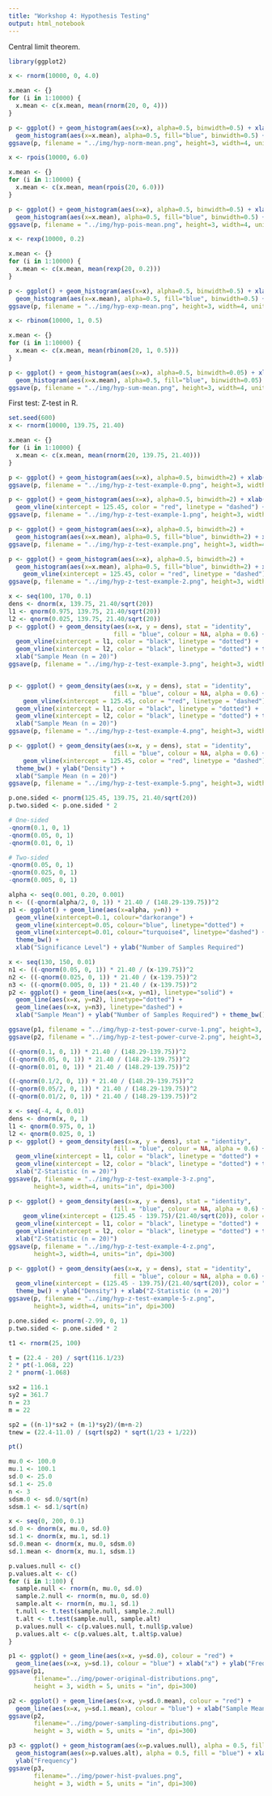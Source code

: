 ```yaml
---
title: "Workshop 4: Hypothesis Testing"
output: html_notebook
---
```


Central limit theorem.

```r
library(ggplot2)

x <- rnorm(10000, 0, 4.0)

x.mean <- {}
for (i in 1:10000) {
  x.mean <- c(x.mean, mean(rnorm(20, 0, 4)))
}

p <- ggplot() + geom_histogram(aes(x=x), alpha=0.5, binwidth=0.5) + xlab("x")  + 
  geom_histogram(aes(x=x.mean), alpha=0.5, fill="blue", binwidth=0.5) + xlab("") + theme_bw()
ggsave(p, filename = "../img/hyp-norm-mean.png", height=3, width=4, units="in", dpi=300)

x <- rpois(10000, 6.0)

x.mean <- {}
for (i in 1:10000) {
  x.mean <- c(x.mean, mean(rpois(20, 6.0)))
}

p <- ggplot() + geom_histogram(aes(x=x), alpha=0.5, binwidth=0.5) + xlab("x")  + 
  geom_histogram(aes(x=x.mean), alpha=0.5, fill="blue", binwidth=0.5) + xlab("") + theme_bw()
ggsave(p, filename = "../img/hyp-pois-mean.png", height=3, width=4, units="in", dpi=300)

x <- rexp(10000, 0.2)

x.mean <- {}
for (i in 1:10000) {
  x.mean <- c(x.mean, mean(rexp(20, 0.2)))
}

p <- ggplot() + geom_histogram(aes(x=x), alpha=0.5, binwidth=0.5) + xlab("x")  + 
  geom_histogram(aes(x=x.mean), alpha=0.5, fill="blue", binwidth=0.5) + xlab("") + theme_bw()
ggsave(p, filename = "../img/hyp-exp-mean.png", height=3, width=4, units="in", dpi=300)

x <- rbinom(10000, 1, 0.5)

x.mean <- {}
for (i in 1:10000) {
  x.mean <- c(x.mean, mean(rbinom(20, 1, 0.5)))
}

p <- ggplot() + geom_histogram(aes(x=x), alpha=0.5, binwidth=0.05) + xlab("x")  + 
  geom_histogram(aes(x=x.mean), alpha=0.5, fill="blue", binwidth=0.05) + xlab("") + theme_bw()
ggsave(p, filename = "../img/hyp-sum-mean.png", height=3, width=4, units="in", dpi=300)

```


First test: Z-test in R.

```r
set.seed(600)
x <- rnorm(10000, 139.75, 21.40)

x.mean <- {}
for (i in 1:10000) {
  x.mean <- c(x.mean, mean(rnorm(20, 139.75, 21.40)))
}

p <- ggplot() + geom_histogram(aes(x=x), alpha=0.5, binwidth=2) + xlab("") + theme_bw() + ylab("Count")
ggsave(p, filename = "../img/hyp-z-test-example-0.png", height=3, width=4, units="in", dpi=300)

p <- ggplot() + geom_histogram(aes(x=x), alpha=0.5, binwidth=2) + xlab("") + theme_bw() + 
  geom_vline(xintercept = 125.45, color = "red", linetype = "dashed") + ylab("Count")
ggsave(p, filename = "../img/hyp-z-test-example-1.png", height=3, width=4, units="in", dpi=300)

p <- ggplot() + geom_histogram(aes(x=x), alpha=0.5, binwidth=2) + 
  geom_histogram(aes(x=x.mean), alpha=0.5, fill="blue", binwidth=2) + xlab("") + theme_bw() + ylab("Count")
ggsave(p, filename = "../img/hyp-z-test-example.png", height=3, width=4, units="in", dpi=300)

p <- ggplot() + geom_histogram(aes(x=x), alpha=0.5, binwidth=2) + 
  geom_histogram(aes(x=x.mean), alpha=0.5, fill="blue", binwidth=2) + xlab("") + theme_bw() + 
    geom_vline(xintercept = 125.45, color = "red", linetype = "dashed") + ylab("Count")
ggsave(p, filename = "../img/hyp-z-test-example-2.png", height=3, width=4, units="in", dpi=300)

x <- seq(100, 170, 0.1)
dens <- dnorm(x, 139.75, 21.40/sqrt(20))
l1 <- qnorm(0.975, 139.75, 21.40/sqrt(20))
l2 <- qnorm(0.025, 139.75, 21.40/sqrt(20))
p <- ggplot() + geom_density(aes(x=x, y = dens), stat = "identity", 
                             fill = "blue", colour = NA, alpha = 0.6) + 
  geom_vline(xintercept = l1, color = "black", linetype = "dotted") + 
  geom_vline(xintercept = l2, color = "black", linetype = "dotted") + theme_bw() + ylab("Density") + 
  xlab("Sample Mean (n = 20)")
ggsave(p, filename = "../img/hyp-z-test-example-3.png", height=3, width=4, units="in", dpi=300)


p <- ggplot() + geom_density(aes(x=x, y = dens), stat = "identity", 
                             fill = "blue", colour = NA, alpha = 0.6) + 
    geom_vline(xintercept = 125.45, color = "red", linetype = "dashed") + 
  geom_vline(xintercept = l1, color = "black", linetype = "dotted") + 
  geom_vline(xintercept = l2, color = "black", linetype = "dotted") + theme_bw() + ylab("Density") + 
  xlab("Sample Mean (n = 20)")
ggsave(p, filename = "../img/hyp-z-test-example-4.png", height=3, width=4, units="in", dpi=300)

p <- ggplot() + geom_density(aes(x=x, y = dens), stat = "identity", 
                             fill = "blue", colour = NA, alpha = 0.6) + 
    geom_vline(xintercept = 125.45, color = "red", linetype = "dashed") + 
  theme_bw() + ylab("Density") + 
  xlab("Sample Mean (n = 20)")
ggsave(p, filename = "../img/hyp-z-test-example-5.png", height=3, width=4, units="in", dpi=300)
```

```r
p.one.sided <- pnorm(125.45, 139.75, 21.40/sqrt(20))
p.two.sided <- p.one.sided * 2
```

```r
# One-sided
-qnorm(0.1, 0, 1)
-qnorm(0.05, 0, 1)
-qnorm(0.01, 0, 1)

# Two-sided
-qnorm(0.05, 0, 1)
-qnorm(0.025, 0, 1)
-qnorm(0.005, 0, 1)

alpha <- seq(0.001, 0.20, 0.001)
n <- ((-qnorm(alpha/2, 0, 1)) * 21.40 / (148.29-139.75))^2
p1 <- ggplot() + geom_line(aes(x=alpha, y=n)) + 
  geom_vline(xintercept=0.1, colour="darkorange") + 
  geom_vline(xintercept=0.05, colour="blue", linetype="dotted") + 
  geom_vline(xintercept=0.01, colour="turquoise4", linetype="dashed") + 
  theme_bw() + 
  xlab("Significance Level") + ylab("Number of Samples Required")

x <- seq(130, 150, 0.01)
n1 <- ((-qnorm(0.05, 0, 1)) * 21.40 / (x-139.75))^2
n2 <- ((-qnorm(0.025, 0, 1)) * 21.40 / (x-139.75))^2
n3 <- ((-qnorm(0.005, 0, 1)) * 21.40 / (x-139.75))^2
p2 <- ggplot() + geom_line(aes(x=x, y=n1), linetype="solid") +
  geom_line(aes(x=x, y=n2), linetype="dotted") +
  geom_line(aes(x=x, y=n3), linetype="dashed") +
  xlab("Sample Mean") + ylab("Number of Samples Required") + theme_bw() + ylim(0, 500)
```

```r
ggsave(p1, filename = "../img/hyp-z-test-power-curve-1.png", height=3, width=4, units="in", dpi=300)
ggsave(p2, filename = "../img/hyp-z-test-power-curve-2.png", height=3, width=4, units="in", dpi=300)
```

```r
((-qnorm(0.1, 0, 1)) * 21.40 / (148.29-139.75))^2
((-qnorm(0.05, 0, 1)) * 21.40 / (148.29-139.75))^2
((-qnorm(0.01, 0, 1)) * 21.40 / (148.29-139.75))^2

((-qnorm(0.1/2, 0, 1)) * 21.40 / (148.29-139.75))^2
((-qnorm(0.05/2, 0, 1)) * 21.40 / (148.29-139.75))^2
((-qnorm(0.01/2, 0, 1)) * 21.40 / (148.29-139.75))^2
```

```r
x <- seq(-4, 4, 0.01)
dens <- dnorm(x, 0, 1)
l1 <- qnorm(0.975, 0, 1)
l2 <- qnorm(0.025, 0, 1)
p <- ggplot() + geom_density(aes(x=x, y = dens), stat = "identity", 
                             fill = "blue", colour = NA, alpha = 0.6) + 
  geom_vline(xintercept = l1, color = "black", linetype = "dotted") + 
  geom_vline(xintercept = l2, color = "black", linetype = "dotted") + theme_bw() + ylab("Density") + 
  xlab("Z-Statistic (n = 20)")
ggsave(p, filename = "../img/hyp-z-test-example-3-z.png",
       height=3, width=4, units="in", dpi=300)

p <- ggplot() + geom_density(aes(x=x, y = dens), stat = "identity", 
                             fill = "blue", colour = NA, alpha = 0.6) + 
    geom_vline(xintercept = (125.45 - 139.75)/(21.40/sqrt(20)), color = "red", linetype = "dashed") + 
  geom_vline(xintercept = l1, color = "black", linetype = "dotted") + 
  geom_vline(xintercept = l2, color = "black", linetype = "dotted") + theme_bw() + ylab("Density") + 
  xlab("Z-Statistic (n = 20)")
ggsave(p, filename = "../img/hyp-z-test-example-4-z.png",
       height=3, width=4, units="in", dpi=300)

p <- ggplot() + geom_density(aes(x=x, y = dens), stat = "identity", 
                             fill = "blue", colour = NA, alpha = 0.6) + 
  geom_vline(xintercept = (125.45 - 139.75)/(21.40/sqrt(20)), color = "red", linetype = "dashed") + 
  theme_bw() + ylab("Density") + xlab("Z-Statistic (n = 20)")
ggsave(p, filename = "../img/hyp-z-test-example-5-z.png",
       height=3, width=4, units="in", dpi=300)
```

```r
p.one.sided <- pnorm(-2.99, 0, 1)
p.two.sided <- p.one.sided * 2
```


```r
t1 <- rnorm(25, 100)

t = (22.4 - 20) / sqrt(116.1/23)
2 * pt(-1.068, 22)
2 * pnorm(-1.068)

sx2 = 116.1
sy2 = 361.7
n = 23
m = 22

sp2 = ((n-1)*sx2 + (m-1)*sy2)/(m+n-2)
tnew = (22.4-11.0) / (sqrt(sp2) * sqrt(1/23 + 1/22))

pt()
```

```r
mu.0 <- 100.0
mu.1 <- 100.1
sd.0 <- 25.0
sd.1 <- 25.0
n <- 3
sdsm.0 <- sd.0/sqrt(n)
sdsm.1 <- sd.1/sqrt(n)

x <- seq(0, 200, 0.1)
sd.0 <- dnorm(x, mu.0, sd.0)
sd.1 <- dnorm(x, mu.1, sd.1)
sd.0.mean <- dnorm(x, mu.0, sdsm.0)
sd.1.mean <- dnorm(x, mu.1, sdsm.1)

p.values.null <- c()
p.values.alt <- c()
for (i in 1:100) {
  sample.null <- rnorm(n, mu.0, sd.0)
  sample.2.null <- rnorm(n, mu.0, sd.0)
  sample.alt <- rnorm(n, mu.1, sd.1)
  t.null <- t.test(sample.null, sample.2.null)
  t.alt <- t.test(sample.null, sample.alt)
  p.values.null <- c(p.values.null, t.null$p.value)
  p.values.alt <- c(p.values.alt, t.alt$p.value)
}
```


```r
p1 <- ggplot() + geom_line(aes(x=x, y=sd.0), colour = "red") + 
  geom_line(aes(x=x, y=sd.1), colour = "blue") + xlab("x") + ylab("Frequency")
ggsave(p1, 
       filename="../img/power-original-distributions.png",
       height = 3, width = 5, units = "in", dpi=300)

p2 <- ggplot() + geom_line(aes(x=x, y=sd.0.mean), colour = "red") + 
  geom_line(aes(x=x, y=sd.1.mean), colour = "blue") + xlab("Sample Mean") + ylab("Frequency")
ggsave(p2, 
       filename="../img/power-sampling-distributions.png",
       height = 3, width = 5, units = "in", dpi=300)

p3 <- ggplot() + geom_histogram(aes(x=p.values.null), alpha = 0.5, fill = "gray50") + 
  geom_histogram(aes(x=p.values.alt), alpha = 0.5, fill = "blue") + xlab("P Value") + 
  ylab("Frequency")
ggsave(p3, 
       filename="../img/power-hist-pvalues.png",
       height = 3, width = 5, units = "in", dpi=300)
```

